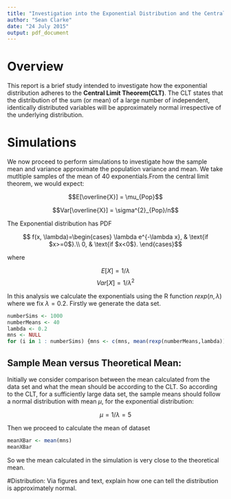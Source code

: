 ```yaml
---
title: "Investigation into the Exponential Distribution and the Central Limit Theorem"
author: "Sean Clarke"
date: "24 July 2015"
output: pdf_document
---
```



# Overview

This report is a brief study intended to investigate how the exponential distribution adheres to the **Central Limit Theorem(CLT)**. The CLT states that the distribution of the sum (or mean) of a large number of independent, identically distributed variables will be approximately normal irrespective of the underlying distribution.

# Simulations

We now proceed to perform simulations to investigate how the sample mean and variance approximate the population variance and  mean. We take mutltiple samples of the mean of 40 exponentials.From the central limit theorem, we would expect:


$$E[\overline{X}] = \mu_{Pop}$$ 

$$Var[\overline{X}] = \sigma^{2}_{Pop}/n$$

The Exponential distribution has PDF

$$  f(x, \lambda)=\begin{cases}
    \lambda e^{-\lambda x}, & \text{if $x>=0$}.\\
    0, & \text{if $x<0$}.
  \end{cases}$$
  
where

$$ E[X] = 1/\lambda $$
$$ Var[X] = 1/\lambda^{2} $$

In this analysis we calculate the exponentials using the R function $rexp(n, \lambda)$ where we fix $\lambda = 0.2$. Firstly we generate the data set.

```r
numberSims <- 1000
numberMeans <- 40
lambda <- 0.2
mns <- NULL
for (i in 1 : numberSims) {mns <- c(mns, mean(rexp(numberMeans,lambda)))}
```
## Sample Mean versus Theoretical Mean: 

Initially we consider comparison between the mean calculated from the data set and what the mean should be according to the CLT. So according to the CLT, for a sufficiently large data set, the sample means should follow a normal distribution with mean $\mu$, for the exponential distribution:

$$ \mu = 1/\lambda = 5 $$

Then we proceed to calculate the mean of dataset

```r
meanXBar <- mean(mns)
meanXBar
```

So we the mean calculated in the simulation is very close to the theoretical mean.

#Distribution: Via figures and text, explain how one can tell the distribution is approximately normal.
